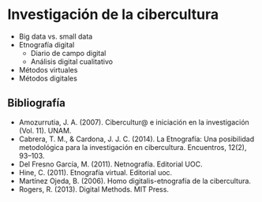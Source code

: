 # Investigación de la cibercultura

- Big data vs. small data
- Etnografía digital 
  - Diario de campo digital
  - Análisis digital cualitativo
- Métodos virtuales
- Métodos digitales

## Bibliografía {-}

- Amozurrutia, J. A. (2007). Cibercultur@ e iniciación en la investigación (Vol. 11). UNAM.
- Cabrera, T. M., & Cardona, J. J. C. (2014). La Etnografía: Una posibilidad metodológica para la investigación en cibercultura. Encuentros, 12(2), 93–103.
- Del Fresno García, M. (2011). Netnografía. Editorial UOC.
- Hine, C. (2011). Etnografía virtual. Editorial uoc.
- Martínez Ojeda, B. (2006). Homo digitalis-etnografía de la cibercultura.
- Rogers, R. (2013). Digital Methods. MIT Press.

